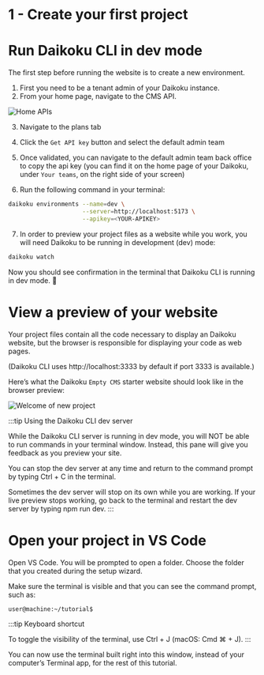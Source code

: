 
# 1 - Create your first project

# Run Daikoku CLI in dev mode

The first step before running the website is to create a new environment.

1. First you need to be a tenant admin of your Daikoku instance.
2. From your home page, navigate to the CMS API.

<div style={{textAlign: 'center', maxWidth: 600 }}>
  <img
    src={HomeAPIs}
    alt="Home APIs"
  />
</div>

3. Navigate to the plans tab
4. Click the `Get API key` button and select the default admin team
5. Once validated, you can navigate to the default admin team back office to copy the api key (you can find it on the home page of your Daikoku, under `Your teams`, on the right side of your screen)

6. Run the following command in your terminal:

```sh
daikoku environments --name=dev \
                     --server=http://localhost:5173 \
                     --apikey=<YOUR-APIKEY>
```

7. In order to preview your project files as a website while you work, you will need Daikoku to be running in development (dev) mode:

```sh
daikoku watch
```

Now you should see confirmation in the terminal that Daikoku CLI is running in dev mode. 🚀

# View a preview of your website

Your project files contain all the code necessary to display an Daikoku website, but the browser is responsible for displaying your code as web pages.

(Daikoku CLI uses http://localhost:3333 by default if port 3333 is available.)

Here’s what the Daikoku `Empty CMS` starter website should look like in the browser preview:

<div style={{textAlign: 'center', maxWidth: 600, border: '1px solid #eee', marginBottom: '2rem' }}>
  <img
    src={Welcome}
    alt="Welcome of new project"
  />
</div>

:::tip
Using the Daikoku CLI dev server

While the Daikoku CLI server is running in dev mode, you will NOT be able to run commands in your terminal window. Instead, this pane will give you feedback as you preview your site.

You can stop the dev server at any time and return to the command prompt by typing Ctrl + C in the terminal.

Sometimes the dev server will stop on its own while you are working. If your live preview stops working, go back to the terminal and restart the dev server by typing npm run dev.
:::


# Open your project in VS Code

Open VS Code. You will be prompted to open a folder. Choose the folder that you created during the setup wizard.

Make sure the terminal is visible and that you can see the command prompt, such as:

```sh
user@machine:~/tutorial$
```

:::tip
Keyboard shortcut

To toggle the visibility of the terminal, use Ctrl + J (macOS: Cmd ⌘ + J).
:::

You can now use the terminal built right into this window, instead of your computer’s Terminal app, for the rest of this tutorial.


